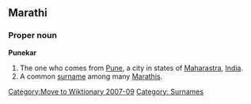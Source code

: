 [[Category:Move to Wiktionary 2007-09]]

==Marathi==

===Proper noun===
'''Punekar'''

# The one who comes from [[w:Pune|Pune]], a city in states of [[Maharastra]], [[India]]. 
# A common [[surname]] among many [[Marathis]].

[[Category: Surnames]]